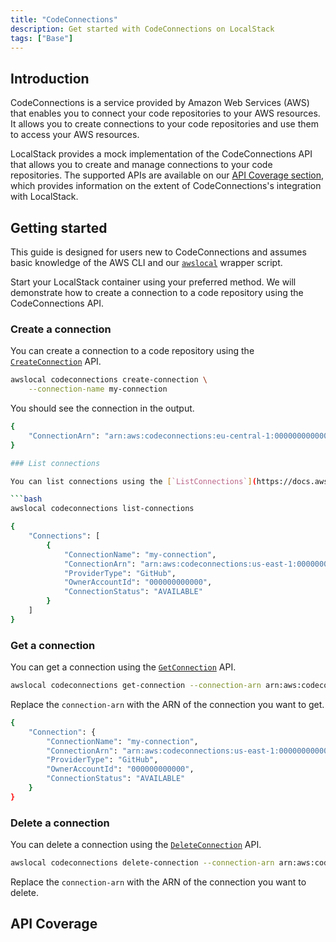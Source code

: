 ```yaml
---
title: "CodeConnections"
description: Get started with CodeConnections on LocalStack
tags: ["Base"]
---
```



## Introduction

CodeConnections is a service provided by Amazon Web Services (AWS) that enables you to connect your code repositories to your AWS resources.
It allows you to create connections to your code repositories and use them to access your AWS resources.

LocalStack provides a mock implementation of the CodeConnections API that allows you to create and manage connections to your code repositories.
The supported APIs are available on our [API Coverage section](#api-coverage), which provides information on the extent of CodeConnections's integration with LocalStack.

## Getting started

This guide is designed for users new to CodeConnections and assumes basic knowledge of the AWS CLI and our [`awslocal`](https://github.com/localstack/awscli-local) wrapper script.

Start your LocalStack container using your preferred method.
We will demonstrate how to create a connection to a code repository using the CodeConnections API.

### Create a connection

You can create a connection to a code repository using the [`CreateConnection`](https://docs.aws.amazon.com/codeconnections/latest/APIReference/API_CreateConnection.html) API.

```bash
awslocal codeconnections create-connection \
    --connection-name my-connection
```

You should see the connection in the output.

```bash title="Output"
{
    "ConnectionArn": "arn:aws:codeconnections:eu-central-1:000000000000:connection/7c9f0d0b"
}

### List connections

You can list connections using the [`ListConnections`](https://docs.aws.amazon.com/codeconnections/latest/APIReference/API_ListConnections.html) API.

```bash
awslocal codeconnections list-connections
```

```bash title="Output"
{
    "Connections": [
        {
            "ConnectionName": "my-connection",
            "ConnectionArn": "arn:aws:codeconnections:us-east-1:000000000000:connection/023ff7e3",
            "ProviderType": "GitHub",
            "OwnerAccountId": "000000000000",
            "ConnectionStatus": "AVAILABLE"
        }
    ]
}
```

### Get a connection

You can get a connection using the [`GetConnection`](https://docs.aws.amazon.com/codeconnections/latest/APIReference/API_GetConnection.html) API.

```bash
awslocal codeconnections get-connection --connection-arn arn:aws:codeconnections:us-east-1:000000000000:connection/023ff7e3
```

Replace the `connection-arn` with the ARN of the connection you want to get.

```bash title="Output"
{
    "Connection": {
        "ConnectionName": "my-connection",
        "ConnectionArn": "arn:aws:codeconnections:us-east-1:000000000000:connection/023ff7e3",
        "ProviderType": "GitHub",
        "OwnerAccountId": "000000000000",
        "ConnectionStatus": "AVAILABLE"
    }
}
```

### Delete a connection

You can delete a connection using the [`DeleteConnection`](https://docs.aws.amazon.com/codeconnections/latest/APIReference/API_DeleteConnection.html) API.

```bash
awslocal codeconnections delete-connection --connection-arn arn:aws:codeconnections:us-east-1:000000000000:connection/023ff7e3
```

Replace the `connection-arn` with the ARN of the connection you want to delete.

## API Coverage

<FeatureCoverage service="codeconnections" client:load />
